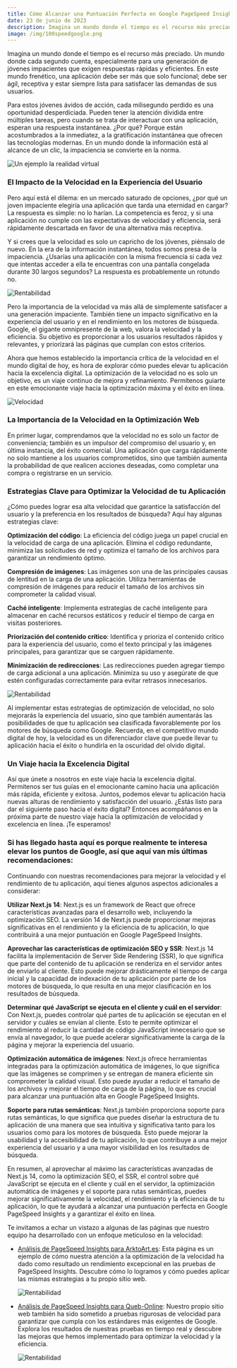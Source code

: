 ```yaml
---
title: Cómo Alcanzar una Puntuación Perfecta en Google PageSpeed Insights
date: 23 de junio de 2023
description: Imagina un mundo donde el tiempo es el recurso más preciado. Un mundo donde cada segundo cuenta, especialmente para una generación de jóvenes impacientes que exigen respuestas rápidas y eficientes.
image: /img/100speedgoogle.png
---
```





Imagina un mundo donde el tiempo es el recurso más preciado. Un mundo donde cada segundo cuenta, especialmente para una generación de jóvenes impacientes que exigen respuestas rápidas y eficientes. En este mundo frenético, una aplicación debe ser más que solo funcional; debe ser ágil, receptiva y estar siempre lista para satisfacer las demandas de sus usuarios.

Para estos jóvenes ávidos de acción, cada milisegundo perdido es una oportunidad desperdiciada. Pueden tener la atención dividida entre múltiples tareas, pero cuando se trata de interactuar con una aplicación, esperan una respuesta instantánea. ¿Por qué? Porque están acostumbrados a la inmediatez, a la gratificación instantánea que ofrecen las tecnologías modernas. En un mundo donde la información está al alcance de un clic, la impaciencia se convierte en la norma.

![Un ejemplo la realidad virtual](/img/vr.jpg)

### **El Impacto de la Velocidad en la Experiencia del Usuario**

Pero aquí está el dilema: en un mercado saturado de opciones, ¿por qué un joven impaciente elegiría una aplicación que tarda una eternidad en cargar? La respuesta es simple: no lo harían. La competencia es feroz, y si una aplicación no cumple con las expectativas de velocidad y eficiencia, será rápidamente descartada en favor de una alternativa más receptiva.

Y si crees que la velocidad es solo un capricho de los jóvenes, piénsalo de nuevo. En la era de la información instantánea, todos somos presa de la impaciencia. ¿Usarías una aplicación con la misma frecuencia si cada vez que intentas acceder a ella te encuentras con una pantalla congelada durante 30 largos segundos? La respuesta es probablemente un rotundo no.

![Rentabilidad](/img/stop.jpg)

Pero la importancia de la velocidad va más allá de simplemente satisfacer a una generación impaciente. También tiene un impacto significativo en la experiencia del usuario y en el rendimiento en los motores de búsqueda. Google, el gigante omnipresente de la web, valora la velocidad y la eficiencia. Su objetivo es proporcionar a los usuarios resultados rápidos y relevantes, y priorizará las páginas que cumplan con estos criterios.

Ahora que hemos establecido la importancia crítica de la velocidad en el mundo digital de hoy, es hora de explorar cómo puedes elevar tu aplicación hacia la excelencia digital. La optimización de la velocidad no es solo un objetivo, es un viaje continuo de mejora y refinamiento. Permítenos guiarte en este emocionante viaje hacia la optimización máxima y el éxito en línea.

![Velocidad](/img/speed.jpg)

### **La Importancia de la Velocidad en la Optimización Web**

En primer lugar, comprendamos que la velocidad no es solo un factor de conveniencia; también es un impulsor del compromiso del usuario y, en última instancia, del éxito comercial. Una aplicación que carga rápidamente no solo mantiene a los usuarios comprometidos, sino que también aumenta la probabilidad de que realicen acciones deseadas, como completar una compra o registrarse en un servicio.

### **Estrategias Clave para Optimizar la Velocidad de tu Aplicación**

¿Cómo puedes lograr esa alta velocidad que garantice la satisfacción del usuario y la preferencia en los resultados de búsqueda? Aquí hay algunas estrategias clave:

**Optimización del código**: La eficiencia del código juega un papel crucial en la velocidad de carga de una aplicación. Elimina el código redundante, minimiza las solicitudes de red y optimiza el tamaño de los archivos para garantizar un rendimiento óptimo.

**Compresión de imágenes**: Las imágenes son una de las principales causas de lentitud en la carga de una aplicación. Utiliza herramientas de compresión de imágenes para reducir el tamaño de los archivos sin comprometer la calidad visual.

**Caché inteligente**: Implementa estrategias de caché inteligente para almacenar en caché recursos estáticos y reducir el tiempo de carga en visitas posteriores.

**Priorización del contenido crítico**: Identifica y prioriza el contenido crítico para la experiencia del usuario, como el texto principal y las imágenes principales, para garantizar que se carguen rápidamente.

**Minimización de redirecciones**: Las redirecciones pueden agregar tiempo de carga adicional a una aplicación. Minimiza su uso y asegúrate de que estén configuradas correctamente para evitar retrasos innecesarios.

![Rentabilidad](/img/code.jpg)

Al implementar estas estrategias de optimización de velocidad, no solo mejorarás la experiencia del usuario, sino que también aumentarás las posibilidades de que tu aplicación sea clasificada favorablemente por los motores de búsqueda como Google. Recuerda, en el competitivo mundo digital de hoy, la velocidad es un diferenciador clave que puede llevar tu aplicación hacia el éxito o hundirla en la oscuridad del olvido digital.

### **Un Viaje hacia la Excelencia Digital**

Así que únete a nosotros en este viaje hacia la excelencia digital. Permítenos ser tus guías en el emocionante camino hacia una aplicación más rápida, eficiente y exitosa. Juntos, podemos elevar tu aplicación hacia nuevas alturas de rendimiento y satisfacción del usuario. ¿Estás listo para dar el siguiente paso hacia el éxito digital? Entonces acompáñanos en la próxima parte de nuestro viaje hacia la optimización de velocidad y excelencia en línea. ¡Te esperamos!

### **Si has llegado hasta aquí es porque realmente te interesa elevar los puntos de Google, así que aquí van mis últimas recomendaciones:**

Continuando con nuestras recomendaciones para mejorar la velocidad y el rendimiento de tu aplicación, aquí tienes algunos aspectos adicionales a considerar:

**Utilizar Next.js 14**: Next.js es un framework de React que ofrece características avanzadas para el desarrollo web, incluyendo la optimización SEO. La versión 14 de Next.js puede proporcionar mejoras significativas en el rendimiento y la eficiencia de tu aplicación, lo que contribuirá a una mejor puntuación en Google PageSpeed Insights.

**Aprovechar las características de optimización SEO y SSR**: Next.js 14 facilita la implementación de Server Side Rendering (SSR), lo que significa que parte del contenido de tu aplicación se renderiza en el servidor antes de enviarlo al cliente. Esto puede mejorar drásticamente el tiempo de carga inicial y la capacidad de indexación de tu aplicación por parte de los motores de búsqueda, lo que resulta en una mejor clasificación en los resultados de búsqueda.

**Determinar qué JavaScript se ejecuta en el cliente y cuál en el servidor**: Con Next.js, puedes controlar qué partes de tu aplicación se ejecutan en el servidor y cuáles se envían al cliente. Esto te permite optimizar el rendimiento al reducir la cantidad de código JavaScript innecesario que se envía al navegador, lo que puede acelerar significativamente la carga de la página y mejorar la experiencia del usuario.

**Optimización automática de imágenes**: Next.js ofrece herramientas integradas para la optimización automática de imágenes, lo que significa que las imágenes se comprimen y se entregan de manera eficiente sin comprometer la calidad visual. Esto puede ayudar a reducir el tamaño de los archivos y mejorar el tiempo de carga de la página, lo que es crucial para alcanzar una puntuación alta en Google PageSpeed Insights.

**Soporte para rutas semánticas**: Next.js también proporciona soporte para rutas semánticas, lo que significa que puedes diseñar la estructura de tu aplicación de una manera que sea intuitiva y significativa tanto para los usuarios como para los motores de búsqueda. Esto puede mejorar la usabilidad y la accesibilidad de tu aplicación, lo que contribuye a una mejor experiencia del usuario y a una mayor visibilidad en los resultados de búsqueda.

En resumen, al aprovechar al máximo las características avanzadas de Next.js 14, como la optimización SEO, el SSR, el control sobre qué JavaScript se ejecuta en el cliente y cuál en el servidor, la optimización automática de imágenes y el soporte para rutas semánticas, puedes mejorar significativamente la velocidad, el rendimiento y la eficiencia de tu aplicación, lo que te ayudará a alcanzar una puntuación perfecta en Google PageSpeed Insights y a garantizar el éxito en línea.

Te invitamos a echar un vistazo a algunas de las páginas que nuestro equipo ha desarrollado con un enfoque meticuloso en la velocidad:

- [Análisis de PageSpeed Insights para ArktoArt.es](https://pagespeed.web.dev/analysis/https-arktoart-es/ac03r69b4g?form_factor=desktop): Esta página es un ejemplo de cómo nuestra atención a la optimización de la velocidad ha dado como resultado un rendimiento excepcional en las pruebas de PageSpeed Insights. Descubre cómo lo logramos y cómo puedes aplicar las mismas estrategias a tu propio sitio web.
    
    ![Rentabilidad](/img/100speedgoogle.png)
    
- [Análisis de PageSpeed Insights para Queb-Online](https://pagespeed.web.dev/analysis/https-queb-online/g6y7hqf304?form_factor=desktop): Nuestro propio sitio web también ha sido sometido a pruebas rigurosas de velocidad para garantizar que cumpla con los estándares más exigentes de Google. Explora los resultados de nuestras pruebas en tiempo real y descubre las mejoras que hemos implementado para optimizar la velocidad y la eficiencia.
    
    ![Rentabilidad](/img/quebspeed.png)
